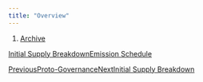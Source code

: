 ```yaml
---
title: "Overview"
---
```


1. [Archive](/archive)

[Initial Supply Breakdown](/archive/old-tokenomics/initial-supply-breakdown)[Emission Schedule](/archive/old-tokenomics/emission-schedule)

[PreviousProto-Governance](/archive/proto-governance)[NextInitial Supply Breakdown](/archive/old-tokenomics/initial-supply-breakdown)
